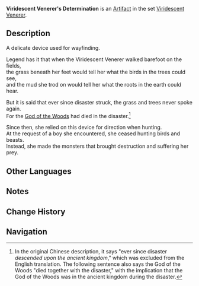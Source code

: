 {{Artifact Infobox
|image = Item Viridescent Venerer's Determination.png
|set   = Viridescent Venerer
|piece = Sands of Eon
}}
{{Description|A wondrous instrument that a hunter once wore. It forever points towards their prey.}}
'''Viridescent Venerer's Determination''' is an [[Artifact]] in the set [[Viridescent Venerer]].

==Description==
A delicate device used for wayfinding.

Legend has it that when the Viridescent Venerer walked barefoot on the fields,<br />the grass beneath her feet would tell her what the birds in the trees could see,<br />and the mud she trod on would tell her what the roots in the earth could hear.

But it is said that ever since disaster struck, the grass and trees never spoke again.<br />For the [[God of the Woods]] had died in the disaster.<ref group="Note">In the original Chinese description, it says "ever since disaster ''descended upon the ancient kingdom''," which was excluded from the English translation. The following sentence also says the God of the Woods "died together with the disaster," with the implication that the God of the Woods was in the ancient kingdom during the disaster.</ref>

Since then, she relied on this device for direction when hunting.<br />At the request of a boy she encountered, she ceased hunting birds and beasts.<br />Instead, she made the monsters that brought destruction and suffering her prey.

==Other Languages==
{{Other Languages
|en      = Viridescent Venerer's Determination
|zhs     = 翠绿猎人的笃定
|zhs_rm  = Cuìlǜ Lièrén de Dǔdìng
|zht     = 翠綠獵人的篤定
|zht_rm  = Cuìlǜ Lièrén de Dǔdìng
|zh_tl   = Emerald Green Hunter's Composure
|ja      = 緑の狩人の決心
|ja_rm   = Midori no Karyuudo no Kesshin
|ja_tl   = Green Hunter's Determination
|ko      = 청록색 사냥꾼의 확신
|ko_rm   = Cheongroksaek Sanyangkkun-ui Hwaksin
|ko_tl   = Blue-Green Hunter's Conviction
|es      = Serenidad de la Cazadora Verde Esmeralda
|es_tl   = Serenity of the Emerald Green Huntress
|fr      = Détermination de la Verte Chasseuse
|fr_tl   = Determination of the Green Huntress
|ru      = Решимость изумрудного охотника
|ru_tl   = 
|th      = Viridescent Venerer's Determination
|vi      = Thời Gian Của Thợ Săn
|vi_tl   = 
|de      = Gelassenheit des Feldjägers
|de_tl   = Composure of the Courier
|id      = Viridescent Venerer's Determination
|pt      = Determinação do Caçador Verde
|pt_tl   = 
}}

==Notes==
{{Reflist|note=1}}

==Change History==
{{Change History|1.0}}

==Navigation==
{{Artifact Set Navbox|Viridescent Venerer}}